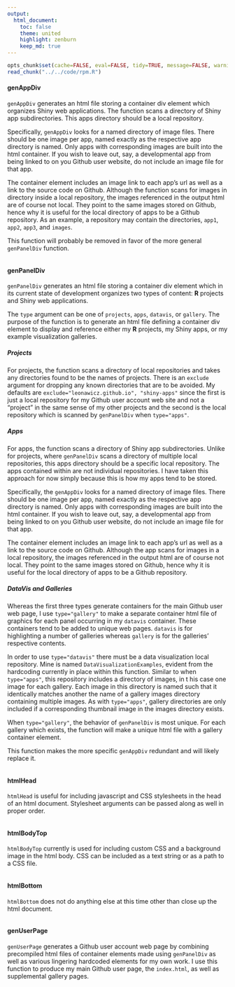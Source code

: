 ```yaml
---
output:
  html_document:
    toc: false
    theme: united
    highlight: zenburn
    keep_md: true
---
```


```r
opts_chunk$set(cache=FALSE, eval=FALSE, tidy=TRUE, message=FALSE, warning=FALSE)
read_chunk("../../code/rpm.R")
```

#### genAppDiv

`genAppDiv` generates an html file storing a container div element which organizes Shiny web applications.
The function scans a directory of Shiny app subdirectories.
This apps directory should be a local repository.

Specifically, `genAppDiv` looks for a named directory of image files.
There should be one image per app, named exactly as the respective app directory is named.
Only apps with corresponding images are built into the html container.
If you wish to leave out, say, a developmental app from being linked to on you Github user website, do not include an image file for that app.

The container element includes an image link to each app's url as well as a link to the source code on Github.
Although the function scans for images in directory inside a local repository, the images referenced in the output html are of course not local.
They point to the same images stored on Github, hence why it is useful for the local directory of apps to be a Github repository.
As an example, a repository may contain the directories, `app1`, `app2`, `app3`, and `images`.

This function will probably be removed in favor of the more general `genPanelDiv` function.


```r
```

#### genPanelDiv

`genPanelDiv` generates an html file storing a container div element which in its current state of development organizes two types of content: **R** projects and Shiny web applications.

The `type` argument can be one of `projects`, `apps`, `datavis`, or `gallery`.
The purpose of the function is to generate an html file defining a container div element to display and reference either my **R** projects, my Shiny apps, or my example visualization galleries.

##### Projects

For projects, the function scans a directory of local repositories and takes any directories found to be the names of projects.
There is an `exclude` argument for dropping any known directories that are to be avoided.
My defaults are `exclude="leonawicz.github.io", "shiny-apps"` since the first is just a local repository for my Github user account web site and not a "project" in the same sense of my other projects
and the second is the local repository which is scanned by `genPanelDiv` when `type="apps"`.

##### Apps

For apps, the function scans a directory of Shiny app subdirectories.
Unlike for projects, where `genPanelDiv` scans a directory of multiple local repositories, this apps directory should be a specific local repository. The apps contained within are not individual repositories.
I have taken this approach for now simply because this is how my apps tend to be stored.

Specifically, the `genAppDiv` looks for a named directory of image files.
There should be one image per app, named exactly as the respective app directory is named.
Only apps with corresponding images are built into the html container.
If you wish to leave out, say, a developmental app from being linked to on you Github user website, do not include an image file for that app.

The container element includes an image link to each app's url as well as a link to the source code on Github.
Although the app scans for images in a local repository, the images referenced in the output html are of course not local.
They point to the same images stored on Github, hence why it is useful for the local directory of apps to be a Github repository.

##### DataVis and Galleries

Whereas the first three types generate containers for the main Github user web page, I use `type="gallery"` to make a separate container html file of graphics for each panel occurring in my `datavis` container.
These containers tend to be added to unique web pages.
`datavis` is for highlighting a number of galleries whereas `gallery` is for the galleries' respective contents.

In order to use `type="datavis"` there must be a data visualization local repository.
Mine is named `DataVisualizationExamples`, evident from the hardcoding currently in place within this function.
Similar to when `type="apps"`, this repository includes a directory of images, in t his case one image for each gallery.
Each image in this directory is named such that it identically matches another the name of a gallery images directory containing multiple images.
As with `type="apps"`, gallery directories are only included if a corresponding thumbnail image in the images directory exists.

When `type="gallery"`, the behavior of `genPanelDiv` is most unique.
For each gallery which exists, the function will make a unique html file with a gallery container element.

This function makes the more specific `genAppDiv` redundant and will likely replace it.

```r
```

#### htmlHead

`htmlHead` is useful for including javascript and CSS stylesheets in the head of an html document.
Stylesheet arguments can be passed along as well in proper order.

```r
```

#### htmlBodyTop

`htmlBodyTop` currently is used for including custom CSS and a background image in the html body.
CSS can be included as a text string or as a path to a CSS file.


```r
```

#### htmlBottom

`htmlBottom` does not do anything else at this time other than close up the html document.


```r
```

#### genUserPage

`genUserPage` generates a Github user account web page by combining precompiled html files of container elements made using `genPanelDiv`
as well as various lingering hardcoded elements for my own work.
I use this function to produce my main Github user page, the `index.html`, as well as supplemental gallery pages.

```r
```
